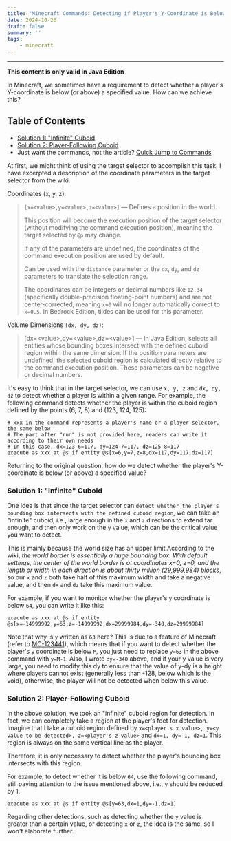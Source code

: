 ```yaml
---
title: "Minecraft Commands: Detecting if Player's Y-Coordinate is Below a Specified Value"
date: 2024-10-26
draft: false
summary: ''
tags: 
    - minecraft
---
```


---

**This content is only valid in Java Edition**

In Minecraft, we sometimes have a requirement to detect whether a player's Y-coordinate is below (or above) a specified value. How can we achieve this?

## Table of Contents
* [Solution 1: "Infinite" Cuboid](#solution-1-infinite-cuboid)
* [Solution 2: Player-Following Cuboid](#solution-2-player-following-cuboid)
* Just want the commands, not the article? [Quick Jump to Commands](#fastjump)

At first, we might think of using the target selector to accomplish this task. I have excerpted a description of the coordinate parameters in the target selector from the wiki.

Coordinates (x, y, z):
>`[x=<value>,y=<value>,z=<value>]` — Defines a position in the world.
>
>This position will become the execution position of the target selector (without modifying the command execution position), meaning the target selected by `@p` may change.
>
>If any of the parameters are undefined, the coordinates of the command execution position are used by default.
>
>Can be used with the `distance` parameter or the `dx`, `dy`, and `dz` parameters to translate the selection range.
>
>The coordinates can be integers or decimal numbers like `12.34` (specifically double-precision floating-point numbers) and are not center-corrected, meaning `x=0` will no longer automatically correct to `x=0.5`. In Bedrock Edition, tildes can be used for this parameter.

Volume Dimensions `(dx, dy, dz)`:
>[dx=\<value\>,dy=\<value\>,dz=\<value\>] — In Java Edition, selects all entities whose bounding boxes intersect with the defined cuboid region within the same dimension. If the position parameters are undefined, the selected cuboid region is calculated directly relative to the command execution position. These parameters can be negative or decimal numbers.

It's easy to think that in the target selector, we can use `x, y, z` and `dx, dy, dz` to detect whether a player is within a given range. For example, the following command detects whether the player is within the cuboid region defined by the points (6, 7, 8) and (123, 124, 125):
```minecraft
# xxx in the command represents a player's name or a player selector, the same below
# The part after "run" is not provided here, readers can write it according to their own needs
# In this case, dx=123-6=117, dy=124-7=117, dz=125-8=117
execute as xxx at @s if entity @s[x=6,y=7,z=8,dx=117,dy=117,dz=117]
```
Returning to the original question, how do we detect whether the player's Y-coordinate is below (or above) a specified value?

### Solution 1: "Infinite" Cuboid

One idea is that since the target selector can `detect whether the player's bounding box intersects with the defined cuboid region`, we can take an "infinite" cuboid, i.e., large enough in the `x` and `z` directions to extend far enough, and then only work on the `y` value, which can be the critical value you want to detect.

This is mainly because the world size has an upper limit.According to the wiki, *the world border is essentially a huge bounding box. With default settings, the center of the world border is at coordinates x=0, z=0, and the length or width in each direction is about thirty million (29,999,984) blocks*, so our `x` and `z` both take half of this maximum width and take a negative value, and then `dx` and `dz` take this maximum value.

For example, if you want to monitor whether the player's `y` coordinate is below `64`, you can write it like this:

```minecraft
execute as xxx at @s if entity @s[x=-14999992,y=63,z=-14999992,dx=29999984,dy=-340,dz=29999984]
```

Note that why is `y` written as `63` here? This is due to a feature of Minecraft (refer to [MC-123441](https://bugs.mojang.com/browse/MC-123441)), which means that if you want to detect whether the player's `y` coordinate is below `M`, you just need to replace `y=63` in the above command with `y=M-1`. Also, I wrote `dy=-340` above, and if your y value is very large, you need to modify this dy to ensure that the value of y-dy is a height where players cannot exist (generally less than -128, below which is the void), otherwise, the player will not be detected when below this value.

### Solution 2: Player-Following Cuboid

In the above solution, we took an "infinite" cuboid region for detection. In fact, we can completely take a region at the player's feet for detection. Imagine that I take a cuboid region defined by `x=<player's x value>, y=<y value to be detected>, z=<player's z value>` and `dx=1, dy=-1, dz=1`. This region is always on the same vertical line as the player.

<div id="fastjump"></div>

Therefore, it is only necessary to detect whether the player's bounding box intersects with this region.

For example, to detect whether it is below `64`, use the following command, still paying attention to the issue mentioned above, i.e., `y` should be reduced by 1.

```minecraft
execute as xxx at @s if entity @s[y=63,dx=1,dy=-1,dz=1]
```

Regarding other detections, such as detecting whether the `y` value is greater than a certain value, or detecting `x` or `z`, the idea is the same, so I won't elaborate further.